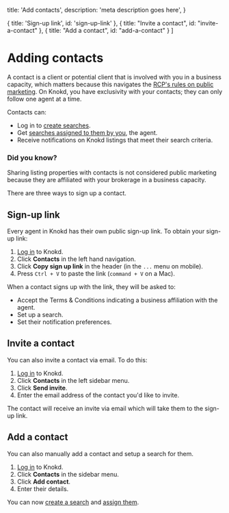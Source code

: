 
  title: 'Add contacts',
  description:
    'meta description goes here',
}

  { title: 'Sign-up link', id: 'sign-up-link' },
  { title: "Invite a contact", id: "invite-a-contact" },
  { title: "Add a contact", id: "add-a-contact" }
]

<HeroPattern />

# Adding contacts

A contact is a client or potential client that is involved with you in a business capacity, which matters because this navigates the [RCP's rules on public marketing](/realtor-cooperation-policy/what-is-the-rcp#public-marketing). On Knokd, you have exclusivity with your contacts; they can only follow one agent at a time.

Contacts can:
* Log in to [create searches](/saved-searches/create-a-saved-search#create-a-search).
* Get [searches assigned to them by you](/saved-searches/create-a-saved-search#assign-a-search), the agent.
* Receive notifications on Knokd listings that meet their search criteria.

### Did you know?

<Note>Sharing listing properties with contacts is not considered public marketing because they are affiliated with your brokerage in a business capacity.</Note>

There are three ways to sign up a contact.

## Sign-up link

Every agent in Knokd has their own public sign-up link. To obtain your sign-up link:

1. <a href="https://app.knokd.ca/login" target="_blank">Log in</a> to Knokd.
2. Click **Contacts** in the left hand navigation.
3. Click **Copy sign up link** in the header (in the `...` menu on mobile).
4. Press `Ctrl + V` to paste the link (`command + V` on a Mac).

When a contact signs up with the link, they will be asked to:

* Accept the Terms & Conditions indicating a business affiliation with the agent. 
* Set up a search.
* Set their notification preferences.

## Invite a contact

You can also invite a contact via email. To do this:

1. <a href="https://app.knokd.ca/login" target="_blank">Log in</a> to Knokd.
2. Click **Contacts** in the left sidebar menu.
3. Click **Send invite**.
4. Enter the email address of the contact you'd like to invite.

The contact will receive an invite via email which will take them to the sign-up link.

## Add a contact

You can also manually add a contact and setup a search for them.

1. <a href="https://app.knokd.ca/login" target="_blank">Log in</a> to Knokd.
2. Click **Contacts** in the sidebar menu.
3. Click **Add contact**.
4. Enter their details. 

You can now [create a search](/saved-searches/create-a-search) and [assign them](/saved-searches/create-a-saved-search#assign-a-search).

